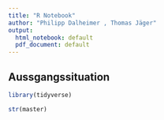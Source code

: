 ```yaml
---
title: "R Notebook"
author: "Philipp Dalheimer , Thomas Jäger"
output:
  html_notebook: default
  pdf_document: default
---
```


## Aussgangssituation

```r
library(tidyverse)
```

```r
str(master)
```




